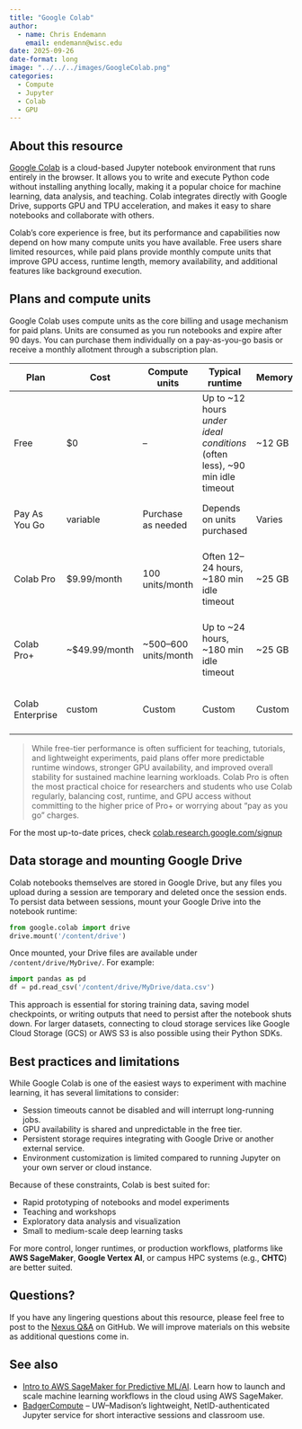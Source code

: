```yaml
---
title: "Google Colab"
author: 
  - name: Chris Endemann
    email: endemann@wisc.edu
date: 2025-09-26
date-format: long
image: "../../../images/GoogleColab.png"
categories:
  - Compute
  - Jupyter
  - Colab
  - GPU
---
```


## About this resource

[Google Colab](https://colab.research.google.com/) is a cloud-based Jupyter notebook environment that runs entirely in the browser. It allows you to write and execute Python code without installing anything locally, making it a popular choice for machine learning, data analysis, and teaching. Colab integrates directly with Google Drive, supports GPU and TPU acceleration, and makes it easy to share notebooks and collaborate with others.

Colab's core experience is free, but its performance and capabilities now depend on how many compute units you have available. Free users share limited resources, while paid plans provide monthly compute units that improve GPU access, runtime length, memory availability, and additional features like background execution.

## Plans and compute units

Google Colab uses compute units as the core billing and usage mechanism for paid plans. Units are consumed as you run notebooks and expire after 90 days. You can purchase them individually on a pay-as-you-go basis or receive a monthly allotment through a subscription plan.

| Plan | Cost | Compute units | Typical runtime | Memory | GPU access |
|------|------|----------------|------------------|--------|------------|
| Free | $0 | – | Up to ~12 hours *under ideal conditions* (often less), ~90 min idle timeout | ~12 GB | Shared GPUs (commonly T4/K80), no guarantees |
| Pay As You Go | variable | Purchase as needed | Depends on units purchased | Varies | Access to faster GPUs and more memory when available |
| Colab Pro | $9.99/month | 100 units/month | Often 12–24 hours, ~180 min idle timeout | ~25 GB | More predictable access to T4/P100 GPUs and high-memory VMs |
| Colab Pro+ | ~$49.99/month | ~500–600 units/month | Up to ~24 hours, ~180 min idle timeout | ~25 GB | Priority access to premium GPUs (T4/P100/V100) and background execution |
| Colab Enterprise | custom | Custom | Custom | Custom | Integrated with GCP services (BigQuery, Vertex AI) |

> While free-tier performance is often sufficient for teaching, tutorials, and lightweight experiments, paid plans offer more predictable runtime windows, stronger GPU availability, and improved overall stability for sustained machine learning workloads. Colab Pro is often the most practical choice for researchers and students who use Colab regularly, balancing cost, runtime, and GPU access without committing to the higher price of Pro+ or worrying about "pay as you go" charges.

For the most up-to-date prices, check [colab.research.google.com/signup](https://colab.research.google.com/signup)

## Data storage and mounting Google Drive

Colab notebooks themselves are stored in Google Drive, but any files you upload during a session are temporary and deleted once the session ends. To persist data between sessions, mount your Google Drive into the notebook runtime:

```python
from google.colab import drive
drive.mount('/content/drive')
```

Once mounted, your Drive files are available under `/content/drive/MyDrive/`. For example:

```python
import pandas as pd
df = pd.read_csv('/content/drive/MyDrive/data.csv')
```

This approach is essential for storing training data, saving model checkpoints, or writing outputs that need to persist after the notebook shuts down. For larger datasets, connecting to cloud storage services like Google Cloud Storage (GCS) or AWS S3 is also possible using their Python SDKs.

## Best practices and limitations

While Google Colab is one of the easiest ways to experiment with machine learning, it has several limitations to consider:

- Session timeouts cannot be disabled and will interrupt long-running jobs.
- GPU availability is shared and unpredictable in the free tier.
- Persistent storage requires integrating with Google Drive or another external service.
- Environment customization is limited compared to running Jupyter on your own server or cloud instance.

Because of these constraints, Colab is best suited for:

- Rapid prototyping of notebooks and model experiments  
- Teaching and workshops  
- Exploratory data analysis and visualization  
- Small to medium-scale deep learning tasks  

For more control, longer runtimes, or production workflows, platforms like **AWS SageMaker**, **Google Vertex AI**, or campus HPC systems (e.g., **CHTC**) are better suited.

## Questions?
If you have any lingering questions about this resource, please feel free to post to the [Nexus Q&A](https://github.com/UW-Madison-DataScience/ML-X-Nexus/discussions/categories/q-a) on GitHub. We will improve materials on this website as additional questions come in.

## See also
- [Intro to AWS SageMaker for Predictive ML/AI](https://uw-madison-datascience.github.io/ML-X-Nexus/Learn/Workshops/Intro-Amazon_SageMaker.html). Learn how to launch and scale machine learning workflows in the cloud using AWS SageMaker.
- [BadgerCompute](https://uw-madison-datascience.github.io/ML-X-Nexus/Compute/BadgerCompute.html) – UW–Madison’s lightweight, NetID-authenticated Jupyter service for short interactive sessions and classroom use.
